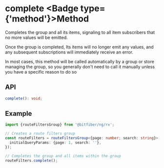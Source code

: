 
# complete <Badge type={'method'}>Method</Badge>

Completes the group and all its items, signaling to all item subscribers that no more values
will be emitted.

Once the group is completed, Its items will no longer emit any values, and any subsequent
subscriptions will immediately receive an error.

In most cases, this method will be called automatically by a group or store managing the group,
so you generally don't need to call it manually unless you have a specific reason to do so

## API

```ts copy
complete(): void;
```

## Example

```ts copy
import {routeFiltersGroup} from '@bitfiber/ng/rx';

// Creates a route filters group
const routeFilters = routeFiltersGroup<{page: number; search: string}>({
  initialQueryParams: {page: 1, search: ''},
});

// Completes the group and all items within the group
routeFilters.complete();
```

